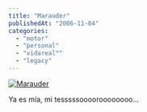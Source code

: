 ```yaml
---
title: "Marauder"
publishedAt: "2006-11-04"
categories: 
  - "motor"
  - "personal"
  - "vidareal™"
  - "legacy"
---
```


[![Marauder](http://static.flickr.com/114/288756762_09c09e34ec.jpg)](http://www.flickr.com/photos/ryck/288756762/)

Ya es mía, mi tesssssooooroooooooo...

